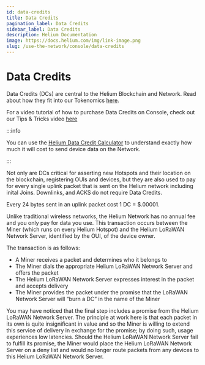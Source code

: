 ```yaml
---
id: data-credits
title: Data Credits
pagination_label: Data Credits
sidebar_label: Data Credits
description: Helium Documentation
image: https://docs.helium.com/img/link-image.png
slug: /use-the-network/console/data-credits
---
```


# Data Credits

Data Credits (DCs) are central to the Helium Blockchain and Network. Read about how they fit into
our Tokenomics [here](/helium-tokens/dc).

For a video tutorial of how to purchase Data Credits on Console, check out our Tips & Tricks video
[here](https://youtu.be/jyMGLymuOCE)

:::info

You can use the [Helium Data Credit Calculator](https://www.helium.com/use) to understand exactly
how much it will cost to send device data on the Network.

:::

Not only are DCs critical for asserting new Hotspots and their location on the blockchain,
registering OUIs and devices, but they are also used to pay for every single uplink packet that is
sent on the Helium network including inital Joins. Downlinks, and ACKS do not require Data Credits.

Every 24 bytes sent in an uplink packet cost 1 DC = $.00001.

Unlike traditional wireless networks, the Helium Network has no annual fee and you only pay for data
you use. This transaction occurs between the Miner (which runs on every Helium Hotspot) and the
Helium LoRaWAN Network Server, identified by the OUI, of the device owner.

The transaction is as follows:

- A Miner receives a packet and determines who it belongs to
- The Miner dials the appropriate Helium LoRaWAN Network Server and offers the packet
- The Helium LoRaWAN Network Server expresses interest in the packet and accepts delivery
- The Miner provides the packet under the promise that the LoRaWAN Network Server will “burn a DC”
  in the name of the Miner

You may have noticed that the final step includes a promise from the Helium LoRaWAN Network Server.
The principle at work here is that each packet in its own is quite insignificant in value and so the
Miner is willing to extend this service of delivery in exchange for the promise; by doing such,
usage experiences low latencies. Should the Helium LoRaWAN Network Server fail to fulfill its
promise, the Miner would place the Helium LoRaWAN Network Server on a deny list and would no longer
route packets from any devices to this Helium LoRaWAN Network Server.
